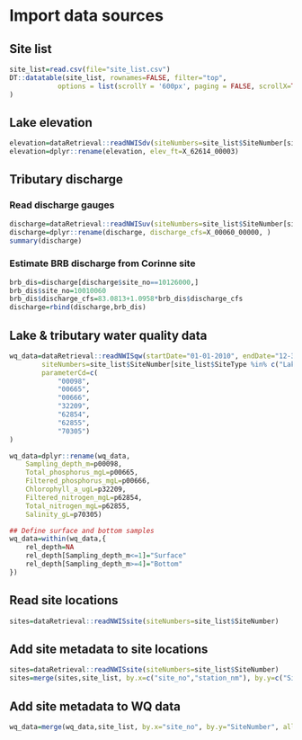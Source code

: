 # Import data sources {#data-imports}

## Site list
```r
site_list=read.csv(file="site_list.csv")
DT::datatable(site_list, rownames=FALSE, filter="top",
			options = list(scrollY = '600px', paging = FALSE, scrollX=TRUE, dom="ltipr")
)
```

## Lake elevation
```r
elevation=dataRetrieval::readNWISdv(siteNumbers=site_list$SiteNumber[site_list$SiteType=="Elevation gauge"],parameterCd="62614")
elevation=dplyr::rename(elevation, elev_ft=X_62614_00003)
```

## Tributary discharge

### Read discharge gauges
```r
discharge=dataRetrieval::readNWISuv(siteNumbers=site_list$SiteNumber[site_list$SiteType=="Discharge gauge"],parameterCd="00060", tz="America/Denver", startDate = "2010-01-01", endDate = "2018-12-31")
discharge=dplyr::rename(discharge, discharge_cfs=X_00060_00000, )
summary(discharge)
```

### Estimate BRB discharge from Corinne site
```r
brb_dis=discharge[discharge$site_no==10126000,]
brb_dis$site_no=10010060
brb_dis$discharge_cfs=83.0813+1.0958*brb_dis$discharge_cfs
discharge=rbind(discharge,brb_dis)
```

## Lake & tributary water quality data

```r
wq_data=dataRetrieval::readNWISqw(startDate="01-01-2010", endDate="12-31-2018",expanded=F,tz="America/Denver",
		siteNumbers=site_list$SiteNumber[site_list$SiteType %in% c("Lake", "Discharge gauge", "Causeway breach")],
		parameterCd=c(
			"00098",			
			"00665",
			"00666",
			"32209",
			"62854",
			"62855",
			"70305")
)

wq_data=dplyr::rename(wq_data,
	Sampling_depth_m=p00098,
	Total_phosphorus_mgL=p00665,
	Filtered_phosphorus_mgL=p00666,
	Chlorophyll_a_ugL=p32209,
	Filtered_nitrogen_mgL=p62854,
	Total_nitrogen_mgL=p62855,
	Salinity_gL=p70305)


```


```r
## Define surface and bottom samples
wq_data=within(wq_data,{
	rel_depth=NA
	rel_depth[Sampling_depth_m<=1]="Surface"
	rel_depth[Sampling_depth_m>=4]="Bottom"
})
```


## Read site locations
```r
sites=dataRetrieval::readNWISsite(siteNumbers=site_list$SiteNumber)
```

## Add site metadata to site locations
```r
sites=dataRetrieval::readNWISsite(siteNumbers=site_list$SiteNumber)
sites=merge(sites,site_list, by.x=c("site_no","station_nm"), by.y=c("SiteNumber","SiteName"))
```

## Add site metadata to WQ data
```r
wq_data=merge(wq_data,site_list, by.x="site_no", by.y="SiteNumber", all.x=T)
```




